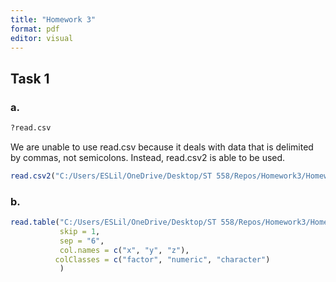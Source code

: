 ```yaml
---
title: "Homework 3"
format: pdf
editor: visual
---
```


## Task 1
### a.

```r
?read.csv
```
We are unable to use read.csv because it deals with data that is delimited by commas, not semicolons. Instead, read.csv2 is able to be used.

```r

read.csv2("C:/Users/ESLil/OneDrive/Desktop/ST 558/Repos/Homework3/Homework-3/Data/data.txt")

```
### b. 
```r

read.table("C:/Users/ESLil/OneDrive/Desktop/ST 558/Repos/Homework3/Homework-3/Data/data2.txt",
           skip = 1,
           sep = "6",
           col.names = c("x", "y", "z"),
          colClasses = c("factor", "numeric", "character")
           )
          

```

